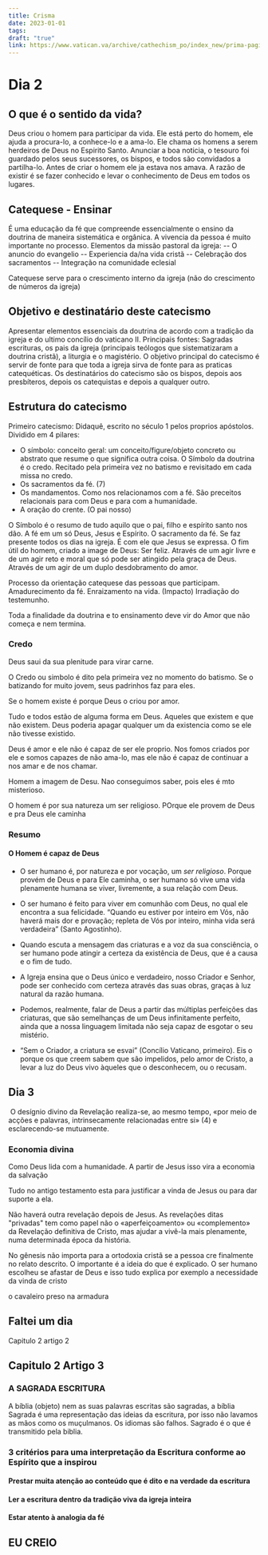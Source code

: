 ```yaml
---
title: Crisma
date: 2023-01-01
tags: 
draft: "true"
link: https://www.vatican.va/archive/cathechism_po/index_new/prima-pagina-cic_po.html
---
```

# Dia 2
## O que é o sentido da vida? 
Deus criou o homem para participar da vida. Ele está perto do homem, ele ajuda a procura-lo, a conhece-lo e a ama-lo. Ele chama os homens a serem herdeiros de Deus no Espirito Santo. 
Anunciar a boa noticia, o tesouro foi guardado pelos seus sucessores, os bispos, e todos são convidados a partilha-lo. 
Antes de criar o homem ele ja estava nos amava.
A razão de existir é se fazer conhecido e levar o conhecimento de Deus em todos os lugares.

## Catequese - Ensinar
É uma educação da fé que compreende essencialmente o ensino da doutrina de maneira sistemática e orgânica. A vivencia da pessoa é muito importante no processo. 
Elementos da missão pastoral da igreja: 
-- O anuncio do evangelio
-- Experiencia da/na vida cristã
-- Celebração dos sacramentos
-- Integração na comunidade eclesial

Catequese serve para o crescimento interno da igreja (não do crescimento de números da igreja)

## Objetivo e destinatário deste catecismo
Apresentar elementos essenciais da doutrina de acordo com a tradição da igreja e do ultimo concílio do vaticano II. Principais fontes: Sagradas escrituras, os pais da igreja (principais teólogos que sistematizaram a doutrina cristã), a liturgia e o magistério. 
O objetivo principal do catecismo é servir de fonte para que toda a igreja sirva de fonte para as praticas catequéticas. Os destinatários do catecismo são os bispos, depois aos presbíteros, depois os catequistas e depois a qualquer outro. 

## Estrutura do catecismo 
Primeiro catecismo: Didaquê, escrito no século 1 pelos proprios apóstolos. Dividido em 4 pilares: 
- O símbolo: conceito geral: um conceito/figure/objeto concreto ou abstrato que resume o que significa outra coisa. O Símbolo da doutrina é o credo. Recitado pela primeira vez no batismo e revisitado em cada missa no credo.
- Os sacramentos da fé. (7)
- Os mandamentos. Como nos relacionamos com a fé. São preceitos relacionais para com Deus e para com a humanidade. 
- A oração do crente. (O pai nosso)

O Símbolo é o resumo de tudo aquilo que o pai, filho e espírito santo nos dão.
A fé em um só Deus, Jesus e Espírito. 
O sacramento da fé. Se faz presente todos os dias na igreja. É com ele que Jesus se expressa.
O fim útil do homem, criado a image de Deus: Ser feliz. Através de um agir livre e de um agir reto e moral que só pode ser atingido pela graça de Deus. Através de um agir de um duplo desdobramento do amor. 

Processo da orientação catequese das pessoas que participam.
Amadurecimento da fé. 
Enraizamento na vida. (Impacto)
Irradiação do testemunho. 

Toda a finalidade da doutrina e to ensinamento deve vir do Amor que não começa e nem termina.

### Credo 

Deus saui da sua plenitude para virar carne. 

O Credo ou simbolo é dito pela primeira vez no momento do batismo. 
Se o batizando for muito jovem, seus padrinhos faz para eles. 

Se o homem existe é porque Deus o criou por amor. 

Tudo e todos estão de alguma forma em Deus. Aqueles que existem e que não existem. Deus poderia apagar qualquer um da existencia como se ele não tivesse existido. 

Deus é amor e ele não é capaz de ser ele proprio. 
Nos fomos criados por ele e somos capazes de não ama-lo, mas ele não é capaz de continuar a nos amar e de nos chamar. 

Homem a imagem de Desu. Nao conseguimos saber, pois eles é mto misterioso. 

O homem é por sua natureza um ser religioso. POrque ele provem de Deus e pra Deus ele caminha

### Resumo 

#### O Homem é capaz de Deus

- O ser humano é, por natureza e por vocação, um _ser religioso_. Porque provém de Deus e para Ele caminha, o ser humano só vive uma vida plenamente humana se viver, livremente, a sua relação com Deus.

- O ser humano é feito para viver em comunhão com Deus, no qual ele encontra a sua felicidade. “Quando eu estiver por inteiro em Vós, não haverá mais dor e provação; repleta de Vós por inteiro, minha vida será verdadeira” (Santo Agostinho).

- Quando escuta a mensagem das criaturas e a voz da sua consciência, o ser humano pode atingir a certeza da existência de Deus, que é a causa e o fim de tudo.

- A Igreja ensina que o Deus único e verdadeiro, nosso Criador e Senhor, pode ser conhecido com certeza através das suas obras, graças à luz natural da razão humana.

- Podemos, realmente, falar de Deus a partir das múltiplas perfeições das criaturas, que são semelhanças de um Deus infinitamente perfeito, ainda que a nossa linguagem limitada não seja capaz de esgotar o seu mistério.

- “Sem o Criador, a criatura se esvai” (Concílio Vaticano, primeiro). Eis o porque os que creem sabem que são impelidos, pelo amor de Cristo, a levar a luz do Deus vivo àqueles que o desconhecem, ou o recusam.
## Dia 3

 O desígnio divino da Revelação realiza-se, ao mesmo tempo, «por meio de acções e palavras, intrinsecamente relacionadas entre si» (4) e esclarecendo-se mutuamente.
### Economia divina 
Como Deus lida com a humanidade. A partir de Jesus isso vira a economia da salvação

Tudo no antigo testamento esta para justificar a vinda de Jesus ou para dar suporte a ela.

Não haverá outra revelação depois de Jesus. As revelações ditas "privadas" tem como papel não o «aperfeiçoamento» ou «complemento» da Revelação definitiva de Cristo, mas ajudar a vivê-la mais plenamente, numa determinada época da história.

No gênesis não importa para a ortodoxia cristã se a pessoa cre finalmente no relato descrito. O importante é a ideia do que é explicado. O ser humano escolheu se afastar de Deus e isso tudo explica por exemplo a necessidade da vinda de cristo

o cavaleiro preso na armadura



## Faltei um dia

Capitulo 2 artigo 2

## Capitulo 2 Artigo 3
###  A SAGRADA ESCRITURA

A bíblia (objeto) nem as suas palavras escritas são sagradas, a bíblia Sagrada é uma representação das ideias da escritura, por isso não lavamos as mãos como os muçulmanos. Os idiomas são falhos. Sagrado é o que é transmitido pela biblia. 

### 3 critérios para uma interpretação da Escritura conforme ao Espírito que a inspirou

#### Prestar muita atenção ao conteúdo que é dito e na verdade da escritura

#### Ler a escritura dentro da tradição viva da igreja inteira

#### Estar atento à analogia da fé 

## **EU CREIO**
